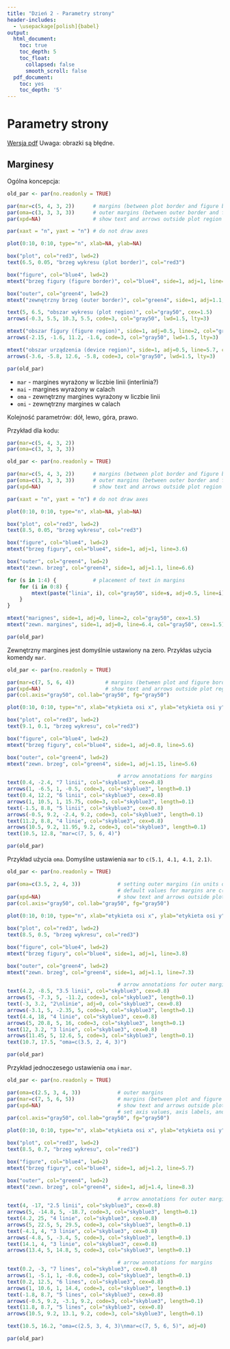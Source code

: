 ```yaml
---
title: "Dzień 2 - Parametry strony"
header-includes:
  - \usepackage[polish]{babel}
output:
  html_document:
    toc: true
    toc_depth: 5
    toc_float:
      collapsed: false
      smooth_scroll: false
  pdf_document:
    toc: yes
    toc_depth: '5'
---
```

<style type="text/css">
.title {
  display: none;
}

.table {
    width:70%;
}

#getting-started img {
  margin-right: 10px;
}

</style>



# Parametry strony

[Wersja pdf](parametrystrony.pdf) Uwaga: obrazki są błędne.

## Marginesy

Ogólna koncepcja: 

```r
old_par <- par(no.readonly = TRUE)

par(mar=c(5, 4, 3, 2))		# margins (between plot border and figure border)
par(oma=c(3, 3, 3, 3))		# outer margins (between outer border and figure border)
par(xpd=NA)					# show text and arrows outside plot region

par(xaxt = "n", yaxt = "n")	# do not draw axes

plot(0:10, 0:10, type="n", xlab=NA, ylab=NA)

box("plot", col="red3", lwd=2)
text(6.5, 0.05, "brzeg wykresu (plot border)", col="red3")

box("figure", col="blue4", lwd=2)
mtext("brzeg figury (figure border)", col="blue4", side=1, adj=1, line=3.6)

box("outer", col="green4", lwd=2)
mtext("zewnętrzny brzeg (outer border)", col="green4", side=1, adj=1.1, line=6.6)

text(5, 6.5, "obszar wykresu (plot region)", col="gray50", cex=1.5) 
arrows(-0.3, 5.5, 10.3, 5.5, code=3, col="gray50", lwd=1.5, lty=3)

mtext("obszar figury (figure region)", side=1, adj=0.5, line=2, col="gray50", cex=1.5)
arrows(-2.15, -1.6, 11.2, -1.6, code=3, col="gray50", lwd=1.5, lty=3)

mtext("obszar urządzenia (device region)", side=1, adj=0.5, line=5.7, col="gray50", cex=1.5)
arrows(-3.6, -5.8, 12.6, -5.8, code=3, col="gray50", lwd=1.5, lty=3)

par(old_par)
```

* `mar` - margines wyrażony w liczbie linii (interlinia?)
* `mai` - margines wyrażony w calach
* `oma` - zewnętrzny margines wyrażony w liczbie linii
* `omi` - zewnętrzny margines w calach

Kolejność parametrów: dół, lewo, góra, prawo.

Przykład dla kodu:
```r
par(mar=c(5, 4, 3, 2))
par(oma=c(3, 3, 3, 3))
```

```r
old_par <- par(no.readonly = TRUE)

par(mar=c(5, 4, 3, 2))		# margins (between plot border and figure border)
par(oma=c(3, 3, 3, 3))		# outer margins (between outer border and figure border)
par(xpd=NA)					# show text and arrows outside plot region

par(xaxt = "n", yaxt = "n")	# do not draw axes

plot(0:10, 0:10, type="n", xlab=NA, ylab=NA)

box("plot", col="red3", lwd=2)
text(8.5, 0.05, "brzeg wykresu", col="red3")

box("figure", col="blue4", lwd=2)
mtext("brzeg figury", col="blue4", side=1, adj=1, line=3.6)

box("outer", col="green4", lwd=2)
mtext("zewn. brzeg", col="green4", side=1, adj=1.1, line=6.6)

for (s in 1:4) {			# placement of text in margins
	for (i in 0:8) {
		mtext(paste("linia", i), col="gray50", side=s, adj=0.5, line=i)
	}
}

mtext("marignes", side=1, adj=0, line=2, col="gray50", cex=1.5)
mtext("zewn. margines", side=1, adj=0, line=6.4, col="gray50", cex=1.5)

par(old_par)
```

Zewnętrzny margines jest domyślnie ustawiony na zero. Przykłas użycia komendy `mar`.

```r
old_par <- par(no.readonly = TRUE)

par(mar=c(7, 5, 6, 4))			# margins (between plot and figure borders)
par(xpd=NA)						# show text and arrows outside plot region								# set axis values, axis labels, and axis to gray
par(col.axis="gray50", col.lab="gray50", fg="gray50") 

plot(0:10, 0:10, type="n", xlab="etykieta osi x", ylab="etykieta osi y")

box("plot", col="red3", lwd=2)
text(9.1, 0.1, "brzeg wykresu", col="red3")

box("figure", col="blue4", lwd=2)
mtext("brzeg figury", col="blue4", side=1, adj=0.8, line=5.6)

box("outer", col="green4", lwd=2)
mtext("zewn. brzeg", col="green4", side=1, adj=1.15, line=5.6)

									# arrow annotations for margins
text(0.4, -2.4, "7 linii", col="skyblue3", cex=0.8)
arrows(1, -6.5, 1, -0.5, code=3, col="skyblue3", length=0.1)
text(0.4, 12.2, "6 linii", col="skyblue3", cex=0.8)
arrows(1, 10.5, 1, 15.75, code=3, col="skyblue3", length=0.1)
text(-1.5, 8.8, "5 linii", col="skyblue3", cex=0.8)
arrows(-0.5, 9.2, -2.4, 9.2, code=3, col="skyblue3", length=0.1)
text(11.2, 8.8, "4 linie", col="skyblue3", cex=0.8)
arrows(10.5, 9.2, 11.95, 9.2, code=3, col="skyblue3", length=0.1)
text(10.5, 12.8, "mar=c(7, 5, 6, 4)")

par(old_par)
```

Przykład użycia `oma`. Domyślne ustawienia `mar` to `c(5.1, 4.1, 4.1, 2.1)`.

```r
old_par <- par(no.readonly = TRUE)

par(oma=c(3.5, 2, 4, 3))			# setting outer margins (in units of lines)
									# default values for margins are c(5.1, 4.1, 4.1, 2.1)
par(xpd=NA)							# show text and arrows outside plot region									# set axis values, axis labels, and axis to gray
par(col.axis="gray50", col.lab="gray50", fg="gray50") 
												
plot(0:10, 0:10, type="n", xlab="etykieta osi x", ylab="etykieta osi y")

box("plot", col="red3", lwd=2)
text(8.5, 0.5, "brzeg wykresu", col="red3")

box("figure", col="blue4", lwd=2)
mtext("brzeg figury", col="blue4", side=1, adj=1, line=3.8)

box("outer", col="green4", lwd=2)
mtext("zewn. brzeg", col="green4", side=1, adj=1.1, line=7.3)

									# arrow annotations for outer margins
text(4.2, -8.5, "3.5 linii", col="skyblue3", cex=0.8)
arrows(5, -7.3, 5, -11.2, code=3, col="skyblue3", length=0.1)
text(-3, 3.2, "2\nlinie", adj=0, col="skyblue3", cex=0.8)
arrows(-3.1, 5, -2.35, 5, code=3, col="skyblue3", length=0.1)
text(4.4, 18, "4 linie", col="skyblue3", cex=0.8)
arrows(5, 20.8, 5, 16, code=3, col="skyblue3", length=0.1)
text(12, 3.2, "3 linie", col="skyblue3", cex=0.8)
arrows(11.45, 5, 12.6, 5, code=3, col="skyblue3", length=0.1)
text(10.7, 17.5, "oma=c(3.5, 2, 4, 3)")

par(old_par)
```

Przykład jednoczesego ustawienia `oma` i `mar`.

```r
old_par <- par(no.readonly = TRUE)

par(oma=c(2.5, 3, 4, 3))			# outer margins
par(mar=c(7, 5, 6, 5))				# margins (between plot and figure borders)
par(xpd=NA)							# show text and arrows outside plot region
									# set axis values, axis labels, and axis to gray
par(col.axis="gray50", col.lab="gray50", fg="gray50") 

plot(0:10, 0:10, type="n", xlab="etykieta osi x", ylab="etykieta osi y")

box("plot", col="red3", lwd=2)
text(8.5, 0.7, "brzeg wykresu", col="red3")

box("figure", col="blue4", lwd=2)
mtext("brzeg figury", col="blue4", side=1, adj=1.2, line=5.7)

box("outer", col="green4", lwd=2)
mtext("zewn. brzeg", col="green4", side=1, adj=1.4, line=8.3)

									# arrow annotations for outer margins
text(4, -17, "2.5 linii", col="skyblue3", cex=0.8)
arrows(5, -14.8, 5, -18.7, code=3, col="skyblue3", length=0.1)
text(4.2, 25, "4 linie", col="skyblue3", cex=0.8)
arrows(5, 22.5, 5, 29.5, code=3, col="skyblue3", length=0.1)
text(-4.1, 4, "3 linie", col="skyblue3", cex=0.8)
arrows(-4.8, 5, -3.4, 5, code=3, col="skyblue3", length=0.1)
text(14.1, 4, "3 linie", col="skyblue3", cex=0.8)
arrows(13.4, 5, 14.8, 5, code=3, col="skyblue3", length=0.1)

									# arrow annotations for margins
text(0.2, -3, "7 lines", col="skyblue3", cex=0.8)
arrows(1, -5.1, 1, -0.6, code=3, col="skyblue3", length=0.1)
text(0.2, 12.5, "6 lines", col="skyblue3", cex=0.8)
arrows(1, 10.6, 1, 14.4, code=3, col="skyblue3", length=0.1)
text(-1.8, 8.7, "5 lines", col="skyblue3", cex=0.8)
arrows(-0.5, 9.2, -3.1, 9.2, code=3, col="skyblue3", length=0.1)
text(11.8, 8.7, "5 lines", col="skyblue3", cex=0.8)
arrows(10.5, 9.2, 13.1, 9.2, code=3, col="skyblue3", length=0.1)

text(10.5, 16.2, "oma=c(2.5, 3, 4, 3)\nmar=c(7, 5, 6, 5)", adj=0)

par(old_par)
```
</div>

